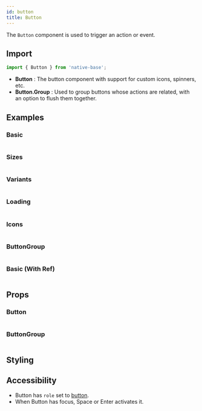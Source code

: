 ```yaml
---
id: button
title: Button
---
```



The `Button` component is used to trigger an action or event.

## Import

```jsx
import { Button } from 'native-base';
```

- **Button** : The button component with support for custom icons, spinners, etc.
- **Button.Group** : Used to group buttons whose actions are related, with an option to flush them together.

## Examples

### Basic

```ComponentSnackPlayer path=primitives,Button,basic.tsx

```

### Sizes

```ComponentSnackPlayer path=primitives,Button,sizes.tsx

```

### Variants

```ComponentSnackPlayer path=primitives,Button,variants.tsx

```

### Loading

```ComponentSnackPlayer path=primitives,Button,loading.tsx

```

### Icons

```ComponentSnackPlayer path=primitives,Button,icons.tsx

```

### ButtonGroup

```ComponentSnackPlayer path=primitives,ButtonGroup,basic.tsx

```

### Basic (With Ref)

```ComponentSnackPlayer path=primitives,Button,WithRef.tsx

```

## Props

### Button

```ComponentPropTable path=primitives,Button,Button.tsx

```

### ButtonGroup

```ComponentPropTable path=primitives,Button,ButtonGroup.tsx

```

## Styling

<ComponentTheme name="button" />

## Accessibility

- Button has `role` set to [button](https://www.w3.org/TR/wai-aria-practices-1.2/#button).
- When Button has focus, Space or Enter activates it.
